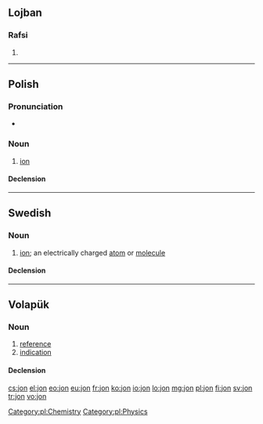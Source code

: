 {{also|jón|jön|Jon|Jón|Jon.}}
==Lojban==

===Rafsi===
{{jbo-rafsi}}

# {{rafsi of|jorne}}

----

==Polish==
{{wikipedia|lang=pl}}

===Pronunciation===
* {{audio|Pl-jon.ogg|audio}}

===Noun===
{{pl-noun|m}}

# [[ion]]

====Declension====
{{pl-decl-noun
|jon|jony
|jonu|jonów
|jonowi|jonom
|jon|jony
|jonem|jonami
|jonie|jonach
|jonie|jony
}}

[[Category:pl:Chemistry]]
[[Category:pl:Physics]]

----

==Swedish==

===Noun===
{{sv-noun|g=c}}

# {{context|chemistry|lang=sv}} [[ion]]; an electrically charged [[atom]] or [[molecule]]

====Declension====
{{sv-noun-reg-er}}

----

==Volapük==

===Noun===
{{vo-noun}}

# [[reference]]
# [[indication]]

====Declension====
{{vo-decl-noun}}

[[cs:jon]]
[[el:jon]]
[[eo:jon]]
[[eu:jon]]
[[fr:jon]]
[[ko:jon]]
[[io:jon]]
[[lo:jon]]
[[mg:jon]]
[[pl:jon]]
[[fi:jon]]
[[sv:jon]]
[[tr:jon]]
[[vo:jon]]